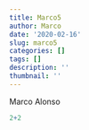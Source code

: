 ```yaml
---
title: Marco5
author: Marco
date: '2020-02-16'
slug: marco5
categories: []
tags: []
description: ''
thumbnail: ''
---
```

Marco
Alonso
```r
2+2
```

